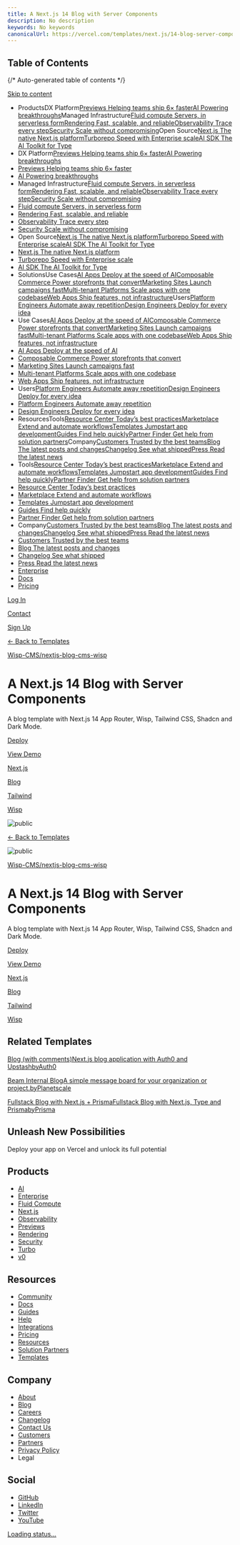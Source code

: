 ```yaml
---
title: A Next.js 14 Blog with Server Components
description: No description
keywords: No keywords
canonicalUrl: https://vercel.com/templates/next.js/14-blog-server-components
---
```


## Table of Contents

{/* Auto-generated table of contents */}

[Skip to content](#geist-skip-)

* ProductsDX Platform[Previews Helping teams ship 6× faster](/products/previews)[AI Powering breakthroughs](/ai)Managed Infrastructure[Fluid compute Servers, in serverless form](/fluid)[Rendering Fast, scalable, and reliable](/products/rendering)[Observability Trace every step](/products/observability)[Security Scale without compromising](/security)Open Source[Next.js The native Next.js platform](/frameworks/nextjs)[Turborepo Speed with Enterprise scale](/solutions/turborepo)[AI SDK The AI Toolkit for Type](https://sdk.vercel.ai/)
* DX Platform[Previews Helping teams ship 6× faster](/products/previews)[AI Powering breakthroughs](/ai)
* [Previews Helping teams ship 6× faster](/products/previews)
* [AI Powering breakthroughs](/ai)
* Managed Infrastructure[Fluid compute Servers, in serverless form](/fluid)[Rendering Fast, scalable, and reliable](/products/rendering)[Observability Trace every step](/products/observability)[Security Scale without compromising](/security)
* [Fluid compute Servers, in serverless form](/fluid)
* [Rendering Fast, scalable, and reliable](/products/rendering)
* [Observability Trace every step](/products/observability)
* [Security Scale without compromising](/security)
* Open Source[Next.js The native Next.js platform](/frameworks/nextjs)[Turborepo Speed with Enterprise scale](/solutions/turborepo)[AI SDK The AI Toolkit for Type](https://sdk.vercel.ai/)
* [Next.js The native Next.js platform](/frameworks/nextjs)
* [Turborepo Speed with Enterprise scale](/solutions/turborepo)
* [AI SDK The AI Toolkit for Type](https://sdk.vercel.ai/)
* SolutionsUse Cases[AI Apps Deploy at the speed of AI](/solutions/ai-apps)[Composable Commerce Power storefronts that convert](/solutions/composable-commerce)[Marketing Sites Launch campaigns fast](/solutions/marketing-sites)[Multi-tenant Platforms Scale apps with one codebase](/solutions/multi-tenant-saas)[Web Apps Ship features, not infrastructure](/solutions/web-apps)Users[Platform Engineers Automate away repetition](/solutions/platform-engineering)[Design Engineers Deploy for every idea](/solutions/design-engineering)
* Use Cases[AI Apps Deploy at the speed of AI](/solutions/ai-apps)[Composable Commerce Power storefronts that convert](/solutions/composable-commerce)[Marketing Sites Launch campaigns fast](/solutions/marketing-sites)[Multi-tenant Platforms Scale apps with one codebase](/solutions/multi-tenant-saas)[Web Apps Ship features, not infrastructure](/solutions/web-apps)
* [AI Apps Deploy at the speed of AI](/solutions/ai-apps)
* [Composable Commerce Power storefronts that convert](/solutions/composable-commerce)
* [Marketing Sites Launch campaigns fast](/solutions/marketing-sites)
* [Multi-tenant Platforms Scale apps with one codebase](/solutions/multi-tenant-saas)
* [Web Apps Ship features, not infrastructure](/solutions/web-apps)
* Users[Platform Engineers Automate away repetition](/solutions/platform-engineering)[Design Engineers Deploy for every idea](/solutions/design-engineering)
* [Platform Engineers Automate away repetition](/solutions/platform-engineering)
* [Design Engineers Deploy for every idea](/solutions/design-engineering)
* ResourcesTools[Resource Center Today’s best practices](/resources)[Marketplace Extend and automate workflows](/marketplace)[Templates Jumpstart app development](/templates)[Guides Find help quickly](/guides)[Partner Finder Get help from solution partners](/partners/solution-partners)Company[Customers Trusted by the best teams](/customers)[Blog The latest posts and changes](/blog)[Changelog See what shipped](/changelog)[Press Read the latest news](/press)
* Tools[Resource Center Today’s best practices](/resources)[Marketplace Extend and automate workflows](/marketplace)[Templates Jumpstart app development](/templates)[Guides Find help quickly](/guides)[Partner Finder Get help from solution partners](/partners/solution-partners)
* [Resource Center Today’s best practices](/resources)
* [Marketplace Extend and automate workflows](/marketplace)
* [Templates Jumpstart app development](/templates)
* [Guides Find help quickly](/guides)
* [Partner Finder Get help from solution partners](/partners/solution-partners)
* Company[Customers Trusted by the best teams](/customers)[Blog The latest posts and changes](/blog)[Changelog See what shipped](/changelog)[Press Read the latest news](/press)
* [Customers Trusted by the best teams](/customers)
* [Blog The latest posts and changes](/blog)
* [Changelog See what shipped](/changelog)
* [Press Read the latest news](/press)
* [Enterprise](/enterprise)
* [Docs](/docs)
* [Pricing](/pricing)

[Log In](/login)

[Contact](/contact)

[Sign Up](/signup)

[← Back to Templates](/templates)

[Wisp-CMS/nextjs-blog-cms-wisp](https://github.com/Wisp-CMS/nextjs-blog-cms-wisp)

# A Next.js 14 Blog with Server Components

A blog template with Next.js 14 App Router, Wisp, Tailwind CSS, Shadcn and Dark Mode.

[Deploy](/new/clone?demo-deion=Demo%20travel%20blog%20using%20Nextjs%2014%20Server%20Component&demo-image=%2F%2Fimages.ctfassets.net%2Fe5382hct74si%2Fe2z40bqsOr2LfkQVOAmC3%2F25bf08d18e0991de850077486d6e32ad%2Fpublic.avif&demo-title=Demo%20Travel%20Blog&demo-url=https%3A%2F%2Fnextjs-blog-cms-wisp.vercel.app%2F&env=NEXT_PUBLIC_BLOG_ID&envDeion=Blog%20ID%20obtained%20from%20the%20Setup%20Page%20on%20Wisp%20CMS&project-name=A%20Next.js%2014%20Blog%20with%20Server%20Components&repository-name=14-blog-server-components&repository-url=https%3A%2F%2Fgithub.com%2FWisp-CMS%2Fnextjs-blog-cms-wisp)

[View Demo](https://nextjs-blog-cms-wisp.vercel.app)

[Next.js](/templates/next.js)

[Blog](/templates/blog)

[Tailwind](/templates/tailwind)

[Wisp](/templates/wisp)

![public](/_next/image?url=https%3A%2F%2Fimages.ctfassets.net%2Fe5382hct74si%2Fe2z40bqsOr2LfkQVOAmC3%2F25bf08d18e0991de850077486d6e32ad%2Fpublic.avif&w=3840&q=75)

[← Back to Templates](/templates)

![public](/_next/image?url=https%3A%2F%2Fimages.ctfassets.net%2Fe5382hct74si%2Fe2z40bqsOr2LfkQVOAmC3%2F25bf08d18e0991de850077486d6e32ad%2Fpublic.avif&w=3840&q=75)

[Wisp-CMS/nextjs-blog-cms-wisp](https://github.com/Wisp-CMS/nextjs-blog-cms-wisp)

# A Next.js 14 Blog with Server Components

A blog template with Next.js 14 App Router, Wisp, Tailwind CSS, Shadcn and Dark Mode.

[Deploy](/new/clone?demo-deion=Demo%20travel%20blog%20using%20Nextjs%2014%20Server%20Component&demo-image=%2F%2Fimages.ctfassets.net%2Fe5382hct74si%2Fe2z40bqsOr2LfkQVOAmC3%2F25bf08d18e0991de850077486d6e32ad%2Fpublic.avif&demo-title=Demo%20Travel%20Blog&demo-url=https%3A%2F%2Fnextjs-blog-cms-wisp.vercel.app%2F&env=NEXT_PUBLIC_BLOG_ID&envDeion=Blog%20ID%20obtained%20from%20the%20Setup%20Page%20on%20Wisp%20CMS&project-name=A%20Next.js%2014%20Blog%20with%20Server%20Components&repository-name=14-blog-server-components&repository-url=https%3A%2F%2Fgithub.com%2FWisp-CMS%2Fnextjs-blog-cms-wisp)

[View Demo](https://nextjs-blog-cms-wisp.vercel.app)

[Next.js](/templates/next.js)

[Blog](/templates/blog)

[Tailwind](/templates/tailwind)

[Wisp](/templates/wisp)

## Related Templates

[Blog (with comments)Next.js blog application with Auth0 and UpstashbyAuth0](/templates/next.js/blog-with-comments)

[Beam Internal BlogA simple message board for your organization or project.byPlanetscale](/templates/next.js/beam-internal-blog)

[Fullstack Blog with Next.js + PrismaFullstack Blog with Next.js, Type and PrismabyPrisma](/templates/next.js/fullstack-prisma-nextjs-blog)

## Unleash New Possibilities

Deploy your app on Vercel and unlock its full potential

## Products

* [AI](/ai)
* [Enterprise](/enterprise)
* [Fluid Compute](/fluid)
* [Next.js](/solutions/nextjs)
* [Observability](/products/observability)
* [Previews](/products/previews)
* [Rendering](/products/rendering)
* [Security](/security)
* [Turbo](/solutions/turborepo)
* [v0](https://v0.dev/)

## Resources

* [Community](https://community.vercel.com/)
* [Docs](/docs)
* [Guides](/guides)
* [Help](/help)
* [Integrations](/integrations)
* [Pricing](/pricing)
* [Resources](/resources)
* [Solution Partners](/partners/solution-partners)
* [Templates](/templates)

## Company

* [About](/about)
* [Blog](/blog)
* [Careers](/careers)
* [Changelog](/changelog)
* [Contact Us](/contact)
* [Customers](/customers)
* [Partners](/partners)
* [Privacy Policy](/legal/privacy-policy)
* Legal

## Social

* [GitHub](https://github.com/vercel)
* [LinkedIn](https://linkedin.com/company/vercel)
* [Twitter](https://x.com/vercel)
* [YouTube](https://youtube.com/@VercelHQ)

[Loading status…](https://vercel-status.com)